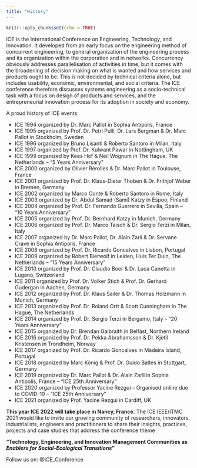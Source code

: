 ```yaml
---
title: "History"
---
```


```r
knitr::opts_chunk$set(echo = TRUE)
```

ICE is the International Conference on Engineering, Technology, and Innovation. It developed from an early focus on the engineering method of concurrent engineering, to general organization of the engineering process and its organization within the corporation and in networks. Concurrency obviously addresses parallelisation of activities in time, but it comes with the broadening of decision making on what is wanted and how services and products ought to be. This is not decided by technical criteria alone, but includes usability, economic, environmental, and social criteria. The ICE conference therefore discusses systems engineering as a socio-technical task with a focus on design of products and services, and the entrepreneurial innovation process for its adoption in society and economy.

A proud history of ICE events:

- ICE 1994 organized by Dr. Marc Pallot in Sophia Antipolis, France
- ICE 1995 organized by Prof. Dr. Petri Pulli, Dr. Lars Bergman & Dr. Marc Pallot in Stockholm, Sweden
- ICE 1996 organized by Bruno Lisanti & Roberto Santoro in Milan, Italy
- ICE 1997 organized by Prof. Dr. Kulwant Pawar in Nottingham, UK
- ICE 1999 organized by Kees Hof & Neil Wognum in The Hague, The Netherlands – “5 Years Anniversary"
- ICE 2000 organized by Olivier Rérolles & Dr. Marc Pallot in Toulouse, France
- ICE 2001 organized by Prof. Dr. Klaus-Dieter Thoben & Dr. Frithjof Weber in Bremen, Germany
- ICE 2002 organized by Marco Conté & Roberto Santoro in Rome, Italy
- ICE 2003 organized by Dr. Abdul Samad (Sami) Katzy in Espoo, Finland
- ICE 2004 organized by Prof. Dr. Fernando Guerrero in Sevilla, Spain – “10 Years Anniversary"
- ICE 2005 organized by Prof. Dr. Bernhard Katzy in Munich, Germany
- ICE 2006 organized by Prof. Dr. Marco Taisch & Dr. Sergio Terzi in Milan, Italy
- ICE 2007 organized by Dr. Marc Pallot, Dr. Alain Zarli & Dr. Servane Crave in Sophia Antipolis, France
- ICE 2008 organized by Prof. Dr. Ricardo Goncalves in Lisbon, Portugal
- ICE 2009 organized by Robert Bierwolf in Leiden, Huis Ter Duin, The Netherlands – “15 Years Anniversary"
- ICE 2010 organized by Prof. Dr. Claudio Boer & Dr. Luca Canetta in Lugano, Switzerland
- ICE 2011 organized by Prof. Dr. Volker Stich &  Prof. Dr. Gerhard Gudergan in Aachen, Germany
- ICE 2012 organized by Prof. Dr. Klaus Sailer & Dr. Thomas Holzmann in Munich, Germany
- ICE 2013 organized by Prof. Dr. Roland Ortt & Scott Cunningham in The Hague, The Netherlands
- ICE 2014 organized by Prof. Dr. Sergio Terzi in Bergamo, Italy – “20 Years Anniversary"
- ICE 2015 organized by Dr. Brendan Galbraith in Belfast, Northern Ireland
- ICE 2016 organized by Prof. Dr. Pekka Abrahamsson & Dr. Kjetil Kristensen in Trondheim, Norway
- ICE 2017 organized by Prof. Dr. Ricardo Goncalves in Madeira Island, Portugal
- ICE 2018 organized by Marc König & Prof. Dr. Guido Baltes in Stuttgart, Germany
- ICE 2019 organized by Dr. Marc Pallot & Dr. Alain Zarli in Sophia Antipolis, France – “ICE 25th Anniversary"
- ICE 2020 organized by Professor Yacine Rezgui – Organised online due to COVID-19 – “ICE 25th Anniversary"
- ICE 2021 organized by Prof. Yacine Rezgui in Cardiff, UK

**This year ICE 2022 will take place in Nancy, France.** 
The ICE IEEE/ITMC 2021 would like to invite our growing community of researchers, innovators, industrialists, engineers and practitioners to share their insights, practices, projects and case studies that address the conference theme

::: {.hl .l-body-outset}
**"Technology, Engineering, and Innovation Management Communities  as *Enablers for Social-Ecological Transitions*"**
:::


Follow us on: @ICE_Conference

